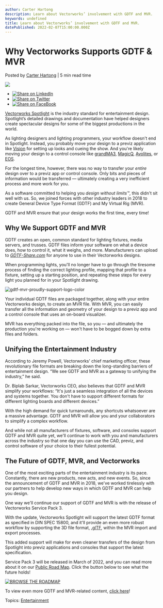 ```yaml
---
author: Carter Hartong
description: Learn about Vectorworks’ involvement with GDTF and MVR. 
keywords: undefined
title: Learn about Vectorworks’ involvement with GDTF and MVR.  
datePublished: 2022-02-07T15:00:00.000Z
---
```

  

# Why Vectorworks Supports GDTF & MVR

 Posted by [Carter Hartong](https://blog.vectorworks.net/author/carter-hartong) | 5 min read time 

![](https://blog.vectorworks.net/hubfs/Blog%20Images/220121_VW%20Supports%20GDTF/Screen%20Shot%202022-01-21%20at%209.41.18%20AM.png) 

* [![Share on LinkedIn](https://2659751.fs1.hubspotusercontent-na1.net/hubfs/2659751/michaelDemo/share-LI.png)](http://www.linkedin.com/shareArticle?mini=true&url=https%3A%2F%2Fblog.vectorworks.net%2Fwhy-vectorworks-gdtf-mvr)
* [![Share on Twitter](https://2659751.fs1.hubspotusercontent-na1.net/hubfs/2659751/michaelDemo/share-TW.png)](https://www.twitter.com/share?text=Why%20Vectorworks%20Supports%20GDTF%20&%20MVR&url=https%3A%2F%2Fblog.vectorworks.net%2Fwhy-vectorworks-gdtf-mvr&via=PMGTweets)
* [![Share on FaceBook](https://2659751.fs1.hubspotusercontent-na1.net/hubfs/2659751/michaelDemo/share-FB.png)](https://www.facebook.com/sharer/sharer.php?u=https%3A%2F%2Fblog.vectorworks.net%2Fwhy-vectorworks-gdtf-mvr)

[Vectorworks Spotlight](https://www.vectorworks.net/spotlight) is the industry standard for entertainment design. Spotlight’s detailed drawings and documentation have helped designers create spectacular designs for some of the biggest productions in the world.

As lighting designers and lighting programmers, your workflow doesn't end in Spotlight. Instead, you probably move your design to a previz application like [Vision](https://www.vectorworks.net/vision) for setting up looks and cueing the show. And you're likely moving your design to a control console like [grandMA3](https://www.malighting.com/grandma3/), [MagicQ](https://chamsyslighting.com/products/magicq?variant=7841688715300), [Avolites](https://www.avolites.com), or [EOS](https://www.etcconnect.com/Products/Consoles/Eos-Family/). 

For the longest time, however, there was no way to transfer your _entire_ design over to a previz app or control console. Only bits and pieces of information would be transferred — ultimately creating a very inefficient process and more work for you.

As a software committed to helping you _design without limits™_, this didn't sit well with us. So, we joined forces with other industry leaders in 2018 to create General Device Type Format (GDTF) and My Virtual Rig (MVR).

GDTF and MVR ensure that your design works the first time, every time!

## Why We Support GDTF and MVR

GDTF creates an open, common standard for lighting fixtures, media servers, and trusses. GDTF files inform your software on what a device does, how to control it, what it weighs, and more. Manufacturers can upload to [_GDTF-Share.com_](https://gdtf-share.com/) for anyone to use in their Vectorworks designs.

When programming lights, you'll no longer have to go through the tiresome process of finding the correct lighting profile, mapping that profile to a fixture, setting up a starting position, and repeating these steps for every light you planned for in your Spotlight drawing.

![gdtf-mvr-proudly-support-logo-color](https://blog.vectorworks.net/hs-fs/hubfs/Blog%20Images/220121_VW%20Supports%20GDTF/gdtf-mvr-proudly-support-logo-color.png?width=1440&name=gdtf-mvr-proudly-support-logo-color.png) 

Your individual GDTF files are packaged together, along with your entire Vectorworks design, to create an MVR file. With MVR, you can easily transfer all the information and geometry of your design to a previz app and a control console that uses an on-board visualizer.

MVR has everything packed into the file, so you — and ultimately the production you're working on — won't have to be bogged down by extra files and folders.

## Unifying the Entertainment Industry

According to Jeremy Powell, Vectorworks' chief marketing officer, these revolutionary file formats are breaking down the long-standing barriers of entertainment design. “We see GDTF and MVR as a gateway to unifying the industry,” he said. 

Dr. Biplab Sarkar, Vectorworks CEO, also believes that GDTF and MVR simplify your workflows: “It's just a seamless integration of all the devices and systems together. You don't have to support different formats for different lighting boards and different devices.” 

With the high demand for quick turnarounds, any shortcuts whatsoever are a massive advantage. GDTF and MVR will allow you and your collaborators to simplify a complex workflow. 

And while not all manufacturers of fixtures, software, and consoles support GDTF and MVR quite yet, we'll continue to work with you and manufacturers across the industry so that one day you can use the CAD, previz, and control software of your choice to their fullest potential. 

## The Future of GDTF, MVR, and Vectorworks

One of the most exciting parts of the entertainment industry is its pace. Constantly, there are new products, new acts, and new events. So, since the announcement of GDTF and MVR in 2018, we've worked tirelessly with our partners to help develop new ways in which GDTF and MVR can help you design.

One way we'll continue our support of GDTF and MVR is with the release of Vectorworks Service Pack 3.

With the update, Vectorworks Spotlight will support the latest GDTF format as specified in DIN SPEC 15800, and it'll provide an even more robust workflow by supporting the 3D file format, [.glTF](https://www.khronos.org/gltf/), within the MVR import and export processes. 

This added support will make for even cleaner transfers of the design from Spotlight into previz applications and consoles that support the latest specification. 

Service Pack 3 will be released in March of 2022, and you can read more about it on our [Public Road Map](../../../net/vectorworks/blog/vectorworks-development-roadmap-2021-recap.html). Click the button below to see what the future holds!

[![BROWSE THE ROADMAP](https://no-cache.hubspot.com/cta/default/3018241/5e09e4ec-9344-44ee-9435-7ab1348be83e.png)](https://cta-redirect.hubspot.com/cta/redirect/3018241/5e09e4ec-9344-44ee-9435-7ab1348be83e) 

To view even more GDTF and MVR-related content, [click here](https://university.vectorworks.net/course/index.php?mycourses=0&tagfilter%5Bcategory%5D=27&tagfilter%5Btype%5D=0&tagfilter%5Bdifficulty%5D=0&categorysort=default&mycourses=&search=gdtf+and+mvr&langfilter%5B%5D=0)!

 Topics: [Entertainment](https://blog.vectorworks.net/topic/entertainment) 

  